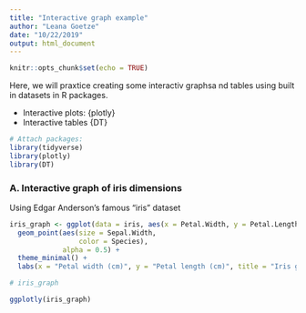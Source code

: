 ```yaml
---
title: "Interactive graph example"
author: "Leana Goetze"
date: "10/22/2019"
output: html_document
---
```


```r
knitr::opts_chunk$set(echo = TRUE)
```

Here, we will praxtice creating some interactiv graphsa nd tables using built in datasets in R packages.

- Interactive plots: {plotly}
- Interactive tables {DT}

```r
# Attach packages:
library(tidyverse)
library(plotly)
library(DT)

```

### A. Interactive graph of iris dimensions

Using Edgar Anderson's famous "iris" dataset

```r

iris_graph <- ggplot(data = iris, aes(x = Petal.Width, y = Petal.Length)) +
  geom_point(aes(size = Sepal.Width, 
                 color = Species),
             alpha = 0.5) +
  theme_minimal() +
  labs(x = "Petal width (cm)", y = "Petal length (cm)", title = "Iris graph")

# iris_graph

ggplotly(iris_graph)
```


